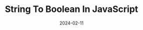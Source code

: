 ---
title: "String To Boolean In JavaScript"
description: "In this post you'll will learn how to compare dates in JavaScript."
date: '2024-02-11'
tags: ['date']
---